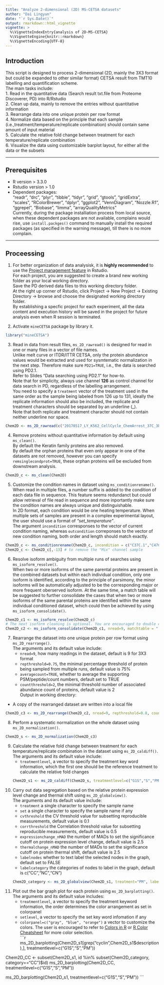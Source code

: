 ```yaml
---
title: "Analyze 2-dimensional (2D) MS-CETSA datasets"
author: "Dai Lingyun"
date: "`r Sys.Date()`"
output: rmarkdown::html_vignette
vignette: >
  %\VignetteIndexEntry{analysis of 2D-MS-CETSA}
  %\VignetteEngine{knitr::rmarkdown}
  %\VignetteEncoding{UTF-8}
---
```


## Introduction  
This script is designed to process 2-dimensional (2D, mainly the 3X3 format but could be expanded to other similar format) CETSA result from TMT10 labelling and quantification scheme.  
The main tasks include:  
1. Read in the quantitative data (Search result txt.file from Proteome Discoverer, PD) into R/Rstudio  
2. Clean up data, mainly to remove the entries without quantitative information  
3. Rearrange data into one unique protein per row format  
4. Normalize data based on the principle that each sample (i.e.,treatment/temperature/replicate combination) should contain same amount of input material  
5. Calculate the relative fold change between treatment for each temperature/replicate combination  
6. Visualize the data using customizable barplot layout, for either all the data or the subsets  

--------------------------------------------------------------------------------------------

## Prerequisites
* R version > 3.3.0 
* Rstudio version > 1.0
* Dependent packages:  
"readr", "drc", "plyr", "tibble", "tidyr", "grid", "gtools", "gridExtra", "scales", "RColorBrewer", "dplyr", "ggplot2", "VennDiagram", "Nozzle.R1", "ggrepel", "Biobase", "limma", "arrayQualityMetrics"  
Currently, during the package installiation process from local source, when these dependent packages are not available, complains would rise, use `install.packges()` command to manually install the required packages (as specified in the warning message), till there is no more complain.  

--------------------------------------------------------------------------------------------


## Proceessing
1. For better organization of data analysisk, it is __highly recommended__ to use the [Project management feature](https://support.rstudio.com/hc/en-us/articles/200526207-Using-Projects) in Rstudio.   
For each project, you are suggested to create a brand new working folder as your local working directory.  
Save the PD derived data files to this working directory folder.  
At the right up corner of Rstudio, click Project -> New Project -> Existing Directory -> browse and choose the designated working directory folder.  
By establishing a specfic project for each experiment, all the data content and execution history will be saved in the project for future analysis even when R session is terminated.  

2. Activate `mineCETSA` package by library it.  
```r
library("mineCETSA")
```

3. Read in data from result files, `ms_2D_rawread()` is designed for read in one or many files in a vector of file names.  
Unlike melt curve or ITDR/ITTR CETSA, only the protein abundance values would be extracted and used for sysmtematic normalization in the next step. Therefore make sure `PD21=TRUE`, i.e., the data is searched using PD2.1.  
Refer to Slides "Data searching using PD2.1" for how-to.  
Note that for simplicity, always use channel __126__ as control channel for data search in PD, regardless of the labelling arrangement.  
You need to specify a `treatment` vector of the treatment used in the same order as the sample being labeled from 126 up to 131, ideally the replicate information should also be included, the replicate and treatment characters should be separated by an underline (_).  
Note that both replicate and treatment character should not contain neither underline nor space.  
```r
Chem2D <- ms_2D_rawread(c("20170517_LY_K562_CellCycle_ChemArrest_37C_3bio_rep1_Proteins.txt","20170517_LY_K562_CellCycle_ChemArrest_47C_3bio_rep1_Proteins.txt","20170517_LY_K562_CellCycle_ChemArrest_50C_3bio_rep1_Proteins.txt","20170517_LY_K562_CellCycle_ChemArrest_52C_3bio_rep1_Proteins.txt","20170517_LY_K562_CellCycle_ChemArrest_54C_3bio_rep1_Proteins.txt","20170517_LY_K562_CellCycle_ChemArrest_57C_3bio_rep1_Proteins.txt"), treatment=c("B1_G1S","B1_S","B1_PM","B2_G1S","B2_S","B2_PM","B3_G1S","B3_S","B3_PM","Mix"))
```

4. Remove proteins without quantitative information by default using `ms_clean()`.  
By default the Keratin family proteins are also removed.  
By default the orphan proteins that even only appear in one of the datasets are not removed, however you can specify `remsinglecondprot=TRUE`, these orphan proteins will be excluded from downstream analysis. 
```r
Chem2D_c <- ms_clean(Chem2D)
```

5. Customize the condition names in dataset using `ms_conditionrename()`.  
When read in multiple files, a number suffix is added to the condition of each data file in sequence. This feature seems redundanct but could allow retrieval of file read in sequence and more inportantly make sure the condition names are always unique and distinguishable.  
In 2D format, each condition would be one heating temperature. When multiple sets of samples are present in a complex experimental layout, the user should use a format of _"set_temperature"_.   
The argument `incondition` corresponses to the vector of current condition naming, whereas `outcondition` correponses to the vector of new condition naming, both order and length should match exactly.  
```r
Chem2D_c <- ms_conditionrename(Chem2D_c, incondition = c("C37C.1","C47C.2","C50C.3","C52C.4","C54C.5","C57C.6"),  outcondition=c("37C","47C","50C","52C","54C","57C"))
Chem2D_c <- Chem2D_c[,-13] # to remove the "Mix" channel sample

```

6. Resolve isoform ambiguity from multiple runs of searches using `ms_isoform_resolve()`.  
When two or more isoforms of the same parental proteins are present in the combined datasets but within each individual condition, only one isoform is identified, according to the principle of parsimony, the minor isoforms will be automatically adjusted to be the corresponding major or more frequent oberserved isoform. At the same time, a match table will be suggested to further consolidate the cases that when two or more isoforms of the same parental proteins are identified within the same individual conditioned dataset, which could then be achieved by using `ms_isoform_consolidate()`.   
```r
Chem2D_c1 <- ms_isoform_resolve(Chem2D_c)
# The next isoform cleaning is optional. You are encouraged to double check and adjust the match table entries. 
Chem2D_c2 <- ms_isoform_consolidate(Chem2D_c1, nread=9, matchtable = "./subfolder/tobe_consolidated.txt")

```

7. Rearrange the dataset into one unique protein per row format using `ms_2D_rearrange()`.  
The arguments and its default value include:  
    * `nread=9`, how many readings in the dataset, default is 9 for 3X3 format  
    * `repthreshold=0.75`, the minimal percentage threshold of protein being sampled from multiple runs, default value is 75%  
    * `averagecount=TRUE`, whether to average the supporting PSM/peptide/count numbers, default set to TRUE  
    * `countthreshold=2`, the minimal threshold number of associated abundance count of proteins, default value is 2  
Output in working directory:  
* A copy of the rearranged dataset are written into a local file  
```r
Chem2D_c3 <- ms_2D_rearrange(Chem2D_c2, nread=9, repthreshold=0.8, countthreshold=3)
```

8. Perform a systematic normalization on the whole dataset using `ms_2D_normalization()`.  
```r
Chem2D_s <- ms_2D_normalization(Chem2D_c3)
```

9. Calculate the relative fold change between treatment for each temperature/replicate combination in the dataset using `ms_2D_caldiff()`.  
The arguments and its default value include:  
    * `treatmentlevel`, a vector to specify the treatment key word information, which the first one should be the reference treatment to calculate the relative fold changes  
```r
Chem2D_s1 <- ms_2D_caldiff(Chem2D_s, treatmentlevel=c("G1S","S","PM"))
```

10. Carry out data segregation based on the relative protein expression level change and thermal shift using `ms_2D_globalview()`.  
The arguments and its default value include:  
    * `treatment` a single character to specify the sample name  
    * `set` a single character to specify the sample name if any  
    * `cvthreshold` the CV threshold value for subsetting reproducible measurements, default value is 0.1  
    * `corrthreshold` the Correlation threshold value for subsetting reproducible measurements, default value is 0.5  
    * `expressionchange_nMAD` the number of MADs to set the significance cutoff on protein expression level change, default value is 2.5  
    * `thermalchange_nMAD` the number of MADs to set the significance cutoff on protein thermal shift, default value is 2.5  
    * `labelnodes` whether to text label the selected nodes in the graph, default set to FALSE  
    * `labelcategory` the categories of nodes to label in the graph, default is c("CC","NC","CN")  
```r
Chem2D_category <- ms_2D_globalview(Chem2D_s1, treatment="PM", labelnodes=TRUE, labelcategory="CC")
```

11. Plot out the bar graph plot for each protein using `ms_2D_barplotting()`.  
The arguments and its default value includes:  
    * `treatmentlevel`, a vector to specify the treatment keyword information, the order determines the color arrangement as set in colorpanel  
    * `setlevel`, a vector to specify the set key word infomation if any  
    * `colorpanel=c("gray", "blue", "orange")` a vector to customize the colors. The user is encouraged to refer to [Colors in R](http://www.stat.columbia.edu/~tzheng/files/Rcolor.pdf) or [R Color Cheatsheet](https://www.nceas.ucsb.edu/~frazier/RSpatialGuides/colorPaletteCheatsheet.pdf) for more color selection.  
```r
ms_2D_barplotting(Chem2D_s1[grep("cyclin",Chem2D_s1$description),], treatmentlevel=c("G1S","S","PM"))  

Chem2D_CC <- subset(Chem2D_s1, id %in% subset(Chem2D_category, category=="CC")$id)
ms_2D_barplotting(Chem2D_CC, treatmentlevel=c("G1S","S","PM"))  

ms_2D_barplotting(Chem2D_s1, treatmentlevel=c("G1S","S","PM"))
```
